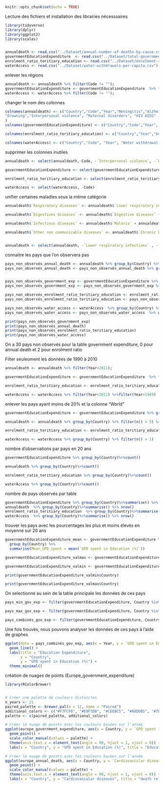 
```r
knitr::opts_chunk$set(echo = TRUE)
```

Lecture des fichiers et installation des librairies nécesssaires
```r
library(tidyverse)
library(dplyr)
library(ggplot2)
library(scales)


annualdeath <- read.csv("../Dataset/annual-number-of-deaths-by-cause.csv", header = TRUE)
governmentEducationExpenditure  <- read.csv("../Dataset/total-government-expenditure-on-education-gdp.csv", header = TRUE)
enrolment_ratio_teritiary_education <- read.csv("../Dataset/enrolment-ratio-teritiary-education.csv", header = TRUE)
waterAccess <- read.csv("../Dataset/water-withdrawals-per-capita.csv")
```

enlever les régions
```r

annualdeath <- annualdeath %>% filter(Code != "");
governmentEducationExpenditure <- governmentEducationExpenditure  %>% filter(Code != "");
waterAccess <- waterAccess %>% filter(Code != "");

```
changer le nom des colonnes
```r
colnames(annualdeath) <- c("Country","Code","Year","Meningitis","Alzheimers disease","Parkinsons disease","Nutritional deficiencies","Malaria",
"Drowning","Interpersonal violence", "Maternal disorders", "HIV AIDS" , "Drug use disorders", "Tuberculosis", "Cardiovascular diseases", "Lower respiratory infections", "Neonatal disorders","Alcohol use disorders", "Self harm", "Exposure to forces of nature", "Diarrheal diseases", "Environmental heat and cold exposure", "Neoplasms", "Conflict and terrorism", "Diabetes mellitus", "Chronic kidney disease", "Poisonings", "Protein energy malnutrition", "Road injuries", "Chronic respiratory diseases", "Cirrhosis and other chronic liver diseases", "Digestive diseases","Fire heat and hot substances","Acute hepatitis", "Measles"
)
colnames(governmentEducationExpenditure) <- c("Country","Code","Year", "GPD spent in Education (%)")

colnames(enrolment_ratio_teritiary_education) <- c("Country","Year","Gender","Age", "Units", "Enrolment ration (%)")

colnames(waterAccess) <- c("Country","Code", "Year", "Water withdrawal per capita ()")
```
supprimer les colonnes inutiles
```r

annualdeath <- select(annualdeath,-Code, -`Interpersonal violence`, -`Fire heat and hot substances`, -`Road injuries`, -`Conflict and terrorism`, -`Exposure to forces of nature`, -`Self harm` , -`Alzheimers disease` , -`Parkinsons disease`, -`Drowning`, -`Maternal disorders`, -`Drug use disorders`, -`Alcohol use disorders` , -`Environmental heat and cold exposure`, -`Poisonings`, -`Neonatal disorders`, -`Nutritional deficiencies` , -`Meningitis`)

governmentEducationExpenditure <- select(governmentEducationExpenditure, -Code)

enrolment_ratio_teritiary_education <- select(enrolment_ratio_teritiary_education, -Units, -Age,)

waterAccess <- select(waterAccess, -Code)
```

unifier certaines maladies sous la même catégorie

```r
annualdeath$`Respiratory diseases` <- annualdeath$`Lower respiratory infections` + annualdeath$`Chronic respiratory diseases`

annualdeath$`Digestives diseases` <- annualdeath$`Digestive diseases` + annualdeath$`Cirrhosis and other chronic liver diseases` + annualdeath$`Acute hepatitis`

annualdeath$`Infectious diseases` <- annualdeath$`Malaria` + annualdeath$`Tuberculosis` + annualdeath$`HIV AIDS` + annualdeath$`Measles` + annualdeath$`Diarrheal diseases`

annualdeath$`Other non communicable diseases` <- annualdeath$`Chronic kidney disease` + annualdeath$`Protein energy malnutrition`


annualdeath <- select(annualdeath, -`Lower respiratory infections` , -`Chronic respiratory diseases`, -`Tuberculosis` , -`Digestive diseases`, -`Cirrhosis and other chronic liver diseases`, -`Acute hepatitis`, -`Malaria` , -`HIV AIDS`, -`Measles` , -`Chronic kidney disease` , -`Protein energy malnutrition` ,-`Diarrheal diseases`)
```

connaitre les pays que l'on observera pas
```r
pays_non_observés_annual_death <- annualdeath %>% group_by(Country) %>% filter(n() < 5)
pays_non_observés_annual_death <- pays_non_observés_annual_death %>% group_by(Country) %>% count()


pays_non_observés_government_exp <- governmentEducationExpenditure %>% group_by(Country) %>% filter(n() < 5)
pays_non_observés_government_exp <- pays_non_observés_government_exp %>% group_by(Country) %>% count()

pays_non_observés_enrolment_ratio_teritiary_education <- enrolment_ratio_teritiary_education %>% group_by(Country) %>% filter(n() < 5)
pays_non_observés_enrolment_ratio_teritiary_education <- pays_non_observés_enrolment_ratio_teritiary_education  %>% group_by(Country) %>% count()

pays_non_observés_water_access <- waterAccess  %>% group_by(Country) %>% filter(n() < 1)
pays_non_observés_water_access <- pays_non_observés_water_access  %>% group_by(Country) %>% count()

print(pays_non_observés_government_exp)
print(pays_non_observés_annual_death)
print(pays_non_observés_enrolment_ratio_teritiary_education)
print(pays_non_observés_water_access)
```
On a 30 pays non observés pour la table government expenditure, 0 pour annual death et 2 pour enrolment ratio

Filter seuleument les données de 1990 à 2010

```r
annualdeath <- annualdeath %>% filter(Year<2011);

governmentEducationExpenditure <- governmentEducationExpenditure  %>% filter(Year<2011) %>%filter(Year>1989);

enrolment_ratio_teritiary_education <- enrolment_ratio_teritiary_education  %>% filter(Year<2011) %>%filter(Year>1989)  %>%filter(Gender == "All genders") ;

waterAccess <- waterAccess %>% filter(Year<2011) %>%filter(Year>1989)
```

enlever les pays ayant moins de 20% et la colonne "World"
```r
governmentEducationExpenditure <- governmentEducationExpenditure %>% group_by(Country) %>% filter(n() > 5) %>% filter(Country != "World")

annualdeath <- annualdeath %>% group_by(Country) %>% filter(n() > 5) %>% filter(Country != "World")

enrolment_ratio_teritiary_education <- enrolment_ratio_teritiary_education %>% group_by(Country) %>% filter(n() > 5) %>% filter(!grepl("^MDG_", Country))

waterAccess <- waterAccess %>% group_by(Country) %>% filter(n() > 1)
```

nombre d'observations par pays en 20 ans
```r
governmentEducationExpenditure %>% group_by(Country)%>%count()

annualdeath %>% group_by(Country)%>%count()

enrolment_ratio_teritiary_education %>% group_by(Country)%>%count()

waterAccess %>% group_by(Country)%>%count()
```

nombre de pays observés par table
```r
governmentEducationExpenditure %>% group_by(Country)%>%summarise() %>% nrow()
annualdeath  %>% group_by(Country)%>%summarise() %>% nrow()
enrolment_ratio_teritiary_education  %>% group_by(Country)%>%summarise() %>% nrow()
waterAccess  %>% group_by(Country)%>%summarise() %>% nrow()
```

trouver les pays avec les pourcentages les plus et moins élevés en moyenne sur 20 ans
```r
governmentEducationExpenditure_mean <- governmentEducationExpenditure %>%
  group_by(Country) %>%
  summarise(Mean_GPD_spent = mean(`GPD spent in Education (%)`))

governmentEducationExpenditure_valmax <- governmentEducationExpenditure_mean %>% top_n(5, wt = `Mean_GPD_spent`)

governmentEducationExpenditure_valmin <- governmentEducationExpenditure_mean %>% slice_min(`Mean_GPD_spent`, n = 5)

print(governmentEducationExpenditure_valmin$Country)

print(governmentEducationExpenditure_valmax$Country)
```
On selectionne au sein de la table principale les données de ces
pays 
```r
pays_min_gov_exp <- filter(governmentEducationExpenditure, Country %in% c("Monaco", "Sudan", "Dominican Republic" , "Central African Republic","Cambodia"))

pays_max_gov_exp <- filter(governmentEducationExpenditure, Country %in% c("Cuba","Denmark",  "Djibouti", "Lesotho","Norway"))

pays_combinés_gov_exp <- filter(governmentEducationExpenditure, Country %in% c("Cuba","Denmark",  "Djibouti", "Lesotho","Norway","Monaco", "Sudan", "Dominican Republic" , "Central African Republic","Cambodia"))

```
Une fois trouvés, nous pouvons analyser les données de ces pays à l'aide de graphes

```r
ggplot(data = pays_combinés_gov_exp, aes(x = Year, y = `GPD spent in Education (%)`, group = Country, color = Country)) +
  geom_line() +
  labs(title = "Education Expenditure",
       x = "Country",
       y = "GPD spent in Education (%)") +
  theme_minimal()

```


création de nuages de points (Europe_government_expenditure)
```r
library(RColorBrewer)


# Créer une palette de couleurs distinctes
n_years <- 21
paired_palette <- brewer.pal(n = 12, name = "Paired")
additional_colors <- c("#F7FCF0", "#E0F3DB", "#CEEBC5", "#A8DDB5", "#7BCCC4", "#4EB3D3", "#2B8CBE", "#0868AC", "#084081")
palette <- c(paired_palette, additional_colors)

# Créer le nuage de points avec les couleurs basées sur l'année
ggplot(europe_government_expenditure, aes(x = Country, y = `GPD spent in Education (%)`, color = factor(Year))) +
  geom_point() +
  scale_color_manual(values = palette) +
  theme(axis.text.x = element_text(angle = 90, hjust = 1, vjust = 0)) +
  labs(x = "Country", y = "GPD spent in Education (%)", title = "Education Expenditure in Europe", color = "Year")

```

```r

# Créer le nuage de points avec les couleurs basées sur l'année
ggplot(europe_annual_death, aes(x = Country, y = `Cardiovascular diseases`/1000, color = factor(Year))) +
  geom_point() +
  scale_color_manual(values = palette) +
  theme(axis.text.x = element_text(angle = 90, hjust = 1, vjust = 0)) +
  labs(x = "Country", y = "Cardiovascular diseases", title = "death related to cardiovascular diseases in Europe", color = "Year")

```